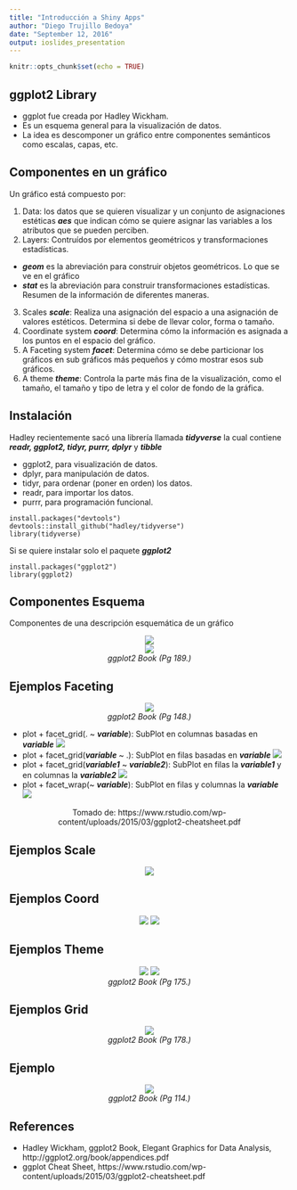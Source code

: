 ```yaml
---
title: "Introducción a Shiny Apps"
author: "Diego Trujillo Bedoya"
date: "September 12, 2016"
output: ioslides_presentation
---
```


```r
knitr::opts_chunk$set(echo = TRUE)
```

## ggplot2 Library

 - ggplot fue creada por Hadley Wickham.
 - Es un esquema general para la visualización de datos.
 - La idea es descomponer un gráfico entre componentes semánticos como escalas, capas, etc.
 
## Componentes en un gráfico
 
Un gráfico está compuesto por:
 
 1. Data: los datos que se quieren visualizar y un conjunto de asignaciones estéticas **_aes_** que indican cómo se quiere asignar las variables a los atributos que se pueden perciben.
 2. Layers: Contruídos por elementos geométricos y transformaciones estadísticas.
  - **_geom_** es la abreviación para construir objetos geométricos. Lo que se ve en el gráfico
  - **_stat_** es la abreviación para construir transformaciones estadísticas. Resumen de la información de diferentes maneras.
 3. Scales **_scale_**: Realiza una asignación del espacio a una asignación de valores estéticos. Determina si debe de llevar color, forma o tamaño.
 4. Coordinate system **_coord_**: Determina cómo la información es asignada a los puntos en el espacio del gráfico. 
 5. A Faceting system **_facet_**: Determina cómo se debe particionar los gráficos en sub gráficos más pequeños y cómo mostrar esos sub gráficos.  
 6. A theme **_theme_**: Controla la parte más fina de la visualización, como el tamaño, el tamaño y tipo de letra y el color de fondo de la gráfica.
 
## Instalación 

Hadley recientemente sacó una librería llamada **_tidyverse_** la cual contiene **_readr, ggplot2, tidyr, purrr, dplyr_** y **_tibble_**

 - ggplot2, para visualización de datos.
 - dplyr, para manipulación de datos.
 - tidyr, para ordenar (poner en orden) los datos.
 - readr, para importar los datos.
 - purrr, para programación funcional.

```
install.packages("devtools")
devtools::install_github("hadley/tidyverse")
library(tidyverse)
```

Si se quiere instalar solo el paquete **_ggplot2_**
```
install.packages("ggplot2")
library(ggplot2)
```

## Componentes Esquema

Componentes de una descripción esquemática de un gráfico

<center>
![](images/components.png)
</center> 

<center>
![](images/low-level.png)
</center> 
<center>
<cite>ggplot2 Book (Pg 189.)</cite>
</center>


## Ejemplos Faceting

<center>
![](images/facet_wrapper.png)
</center> 
<center>
<cite>ggplot2 Book (Pg 148.)</cite>
</center>

 - plot + facet_grid(. ~ ***variable***): SubPlot en columnas basadas en ***variable*** ![](images/facet1.png)
 - plot + facet_grid(***variable*** ~ .): SubPlot en filas basadas en ***variable*** ![](images/facet2.png)
 - plot + facet_grid(***variable1*** ~ ***variable2***): SubPlot en filas la ***variable1*** y en columnas la ***variable2*** ![](images/facet3.png)
 - plot + facet_wrap(~ ***variable***): SubPlot en filas y columnas la ***variable*** ![](images/wrap1.png)

<center>
Tomado de: https://www.rstudio.com/wp-content/uploads/2015/03/ggplot2-cheatsheet.pdf
</center>

## Ejemplos Scale

<center>
![](images/scales.png)
</center>

## Ejemplos Coord

<center>
![](images/coord1.png)
![](images/coord2.png)
</center>

## Ejemplos Theme

<center>
![](images/theme1.png)
![](images/theme2.png)
</center>
<center>
<cite>ggplot2 Book (Pg 175.)</cite>
</center>

## Ejemplos Grid

<center>
![](images/grid.png)
</center>
<center>
<cite>ggplot2 Book (Pg 178.)</cite>
</center>

## Ejemplo

<center>
![](images/all.png)
</center>
<center>
<cite>ggplot2 Book (Pg 114.)</cite>
</center>


## References 
 - Hadley Wickham, ggplot2 Book, Elegant Graphics for Data Analysis, http://ggplot2.org/book/appendices.pdf
 - ggplot Cheat Sheet, https://www.rstudio.com/wp-content/uploads/2015/03/ggplot2-cheatsheet.pdf
 



